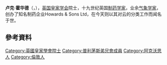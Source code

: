 {{Infobox Scientist
|name              = 卢克·霍华德
|image             = Luke Howard.jpg
|image_size        = 200px
|caption           =   
|birth_date        = {{birth date|1772|11|28}}
|birth_place       = {{flag|大不列顛王國}}[[倫敦|倫敦]]
|death_date        = {{death date and age|1864|3|21|1772|11|28}}
|death_place       = {{flag|大不列顛及愛爾蘭聯合王國}}倫敦
|residence         = 
|citizenship       = 
|nationality       = {{UK}}
|ethnicity         =
|fields            = [[气象学|气象学]]
|workplaces        =  
|alma_mater        =  
|doctoral_advisor  =  
|academic_advisors = 
|doctoral_students = 
|notable_students  = 
|known_for         =  
|author_abbrev_bot = 
|author_abbrev_zoo = 
|influences        =   
|influenced        = 
|awards            =  
|religion          =  
|signature         = 
|footnotes         = 
}}

'''卢克·霍华德'''（{{lang-en|'''Luke Howard'''}}，{{bd|1772年|11月28日|1864年|3月21日|catIdx=A}}），[[英国皇家学会|英国皇家学会]]院士，十九世纪英国[[制药学家|制药学家]]，业余[[气象学家|气象学家]]，创办了知名制药企业Howards & Sons Ltd，在今天则以其对云的分类工作而闻名于世。

== 參考資料 ==
{{reflist}}

{{Authority control}}
{{UK-scientist-stub}}

{{DEFAULTSORT:Howard, Luke}}
[[Category:英國皇家學會院士|Category:英國皇家學會院士]]
[[Category:普利茅斯弟兄會成員|Category:普利茅斯弟兄會成員]]
[[Category:阿克沃思人|Category:阿克沃思人]]
[[Category:倫敦人|Category:倫敦人]]